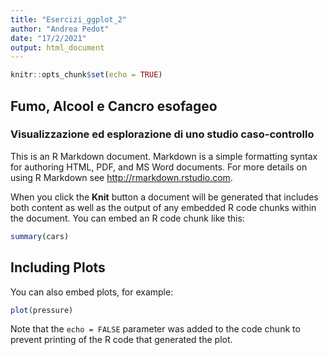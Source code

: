 ```yaml
---
title: "Esercizi_ggplot_2"
author: "Andrea Pedot"
date: "17/2/2021"
output: html_document
---
```


```r
knitr::opts_chunk$set(echo = TRUE)
```

## Fumo, Alcool e Cancro esofageo
### Visualizzazione ed esplorazione di uno studio caso-controllo

This is an R Markdown document. Markdown is a simple formatting syntax for authoring HTML, PDF, and MS Word documents. For more details on using R Markdown see <http://rmarkdown.rstudio.com>.

When you click the **Knit** button a document will be generated that includes both content as well as the output of any embedded R code chunks within the document. You can embed an R code chunk like this:

```r
summary(cars)
```

## Including Plots

You can also embed plots, for example:

```r
plot(pressure)
```

Note that the `echo = FALSE` parameter was added to the code chunk to prevent printing of the R code that generated the plot.
